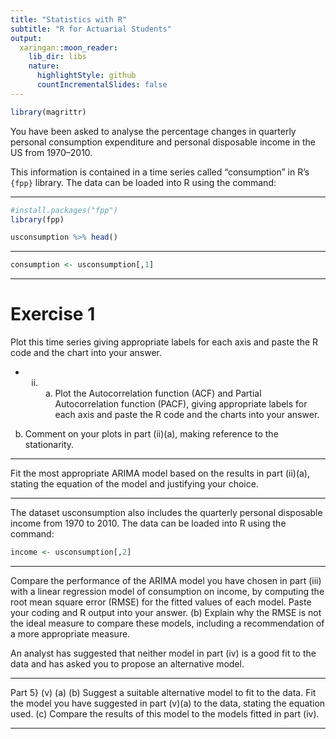```yaml
---
title: "Statistics with R"
subtitle: "R for Actuarial Students"
output:
  xaringan::moon_reader:
    lib_dir: libs
    nature:
      highlightStyle: github
      countIncrementalSlides: false
---
```


```r
library(magrittr)
```


You have been asked to analyse the percentage changes in quarterly personal
consumption expenditure and personal disposable income in the US from 1970–2010.

This information is contained in a time series called “consumption” in R’s `{fpp}` library.
The data can be loaded into R using the command:

---


```r
#install.packages("fpp")
library(fpp)
```


```r
usconsumption %>% head()
```


---


```r
consumption <- usconsumption[,1]
```

---

Exercise 1
===================================

Plot this time series giving appropriate labels for each axis and paste the R
code and the chart into your answer.





* (ii) (a) Plot the Autocorrelation function (ACF) and Partial Autocorrelation function (PACF), giving appropriate labels for each axis and paste the
R code and the charts into your answer.

(b) Comment on your plots in part (ii)(a), making reference to the stationarity.


---

Fit the most appropriate ARIMA model based on the results in part (ii)(a),
stating the equation of the model and justifying your choice.


---

The dataset usconsumption also includes the quarterly personal disposable income from 1970 to 2010. 
The data can be loaded into R using the command:



```r
income <- usconsumption[,2]
```

---

Compare the performance of the ARIMA model you have chosen in part (iii) with a linear regression model of consumption on income, by computing the root mean square error (RMSE) for the fitted values of
each model. Paste your coding and R output into your answer.
(b)
Explain why the RMSE is not the ideal measure to compare these models, including a recommendation of a more appropriate measure.


An analyst has suggested that neither model in part (iv) is a good fit to the data and has asked you to propose an alternative model.

---

Part 5}
(v)
(a)
(b)
Suggest a suitable alternative model to fit to the data. Fit the model you have suggested in part (v)(a) to the data, stating the
equation used.
(c)
Compare the results of this model to the models fitted in part (iv).

---
